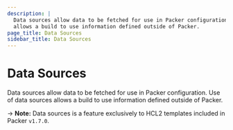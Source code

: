 ```yaml
---
description: |
  Data sources allow data to be fetched for use in Packer configuration. Use of data sources
  allows a build to use information defined outside of Packer.
page_title: Data Sources
sidebar_title: Data Sources
---
```


# Data Sources

Data sources allow data to be fetched for use in Packer configuration. Use of data sources
allows a build to use information defined outside of Packer.

-> **Note:** Data sources is a feature exclusively to HCL2 templates included in Packer `v1.7.0`.
